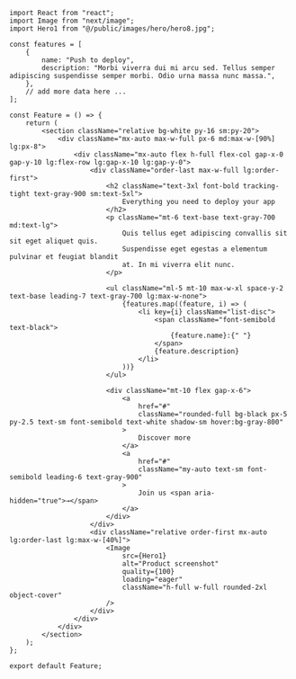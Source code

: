 ```tsx
import React from "react";
import Image from "next/image";
import Hero1 from "@/public/images/hero/hero8.jpg";

const features = [
    {
        name: "Push to deploy",
        description: "Morbi viverra dui mi arcu sed. Tellus semper adipiscing suspendisse semper morbi. Odio urna massa nunc massa.",
    },
    // add more data here ...
];

const Feature = () => {
    return (
        <section className="relative bg-white py-16 sm:py-20">
            <div className="mx-auto max-w-full px-6 md:max-w-[90%] lg:px-8">
                <div className="mx-auto flex h-full flex-col gap-x-0 gap-y-10 lg:flex-row lg:gap-x-10 lg:gap-y-0">
                    <div className="order-last max-w-full lg:order-first">
                        <h2 className="text-3xl font-bold tracking-tight text-gray-900 sm:text-5xl">
                            Everything you need to deploy your app
                        </h2>
                        <p className="mt-6 text-base text-gray-700 md:text-lg">
                            Quis tellus eget adipiscing convallis sit sit eget aliquet quis.
                            Suspendisse eget egestas a elementum pulvinar et feugiat blandit
                            at. In mi viverra elit nunc.
                        </p>

                        <ul className="ml-5 mt-10 max-w-xl space-y-2 text-base leading-7 text-gray-700 lg:max-w-none">
                            {features.map((feature, i) => (
                                <li key={i} className="list-disc">
                                    <span className="font-semibold text-black">
                                        {feature.name}:{" "}
                                    </span>
                                    {feature.description}
                                </li>
                            ))}
                        </ul>

                        <div className="mt-10 flex gap-x-6">
                            <a
                                href="#"
                                className="rounded-full bg-black px-5 py-2.5 text-sm font-semibold text-white shadow-sm hover:bg-gray-800"
                            >
                                Discover more
                            </a>
                            <a
                                href="#"
                                className="my-auto text-sm font-semibold leading-6 text-gray-900"
                            >
                                Join us <span aria-hidden="true">→</span>
                            </a>
                        </div>
                    </div>
                    <div className="relative order-first mx-auto lg:order-last lg:max-w-[40%]">
                        <Image
                            src={Hero1}
                            alt="Product screenshot"
                            quality={100}
                            loading="eager"
                            className="h-full w-full rounded-2xl object-cover"
                        />
                    </div>
                </div>
            </div>
        </section>
    );
};

export default Feature;
```